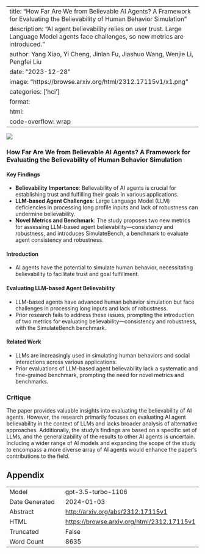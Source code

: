 
---
title: "How Far Are We from Believable AI Agents? A Framework for Evaluating the Believability of Human Behavior Simulation"
description: "AI agent believability relies on user trust. Large Language Model agents face challenges, so new metrics are introduced."
author: Yang Xiao, Yi Cheng, Jinlan Fu, Jiashuo Wang, Wenjie Li, Pengfei Liu
date: "2023-12-28"
image: "https://browse.arxiv.org/html/2312.17115v1/x1.png"
categories: ['hci']
format:
  html:
    code-overflow: wrap
---

![](https://browse.arxiv.org/html/2312.17115v1/x1.png)

### How Far Are We from Believable AI Agents? A Framework for Evaluating the Believability of Human Behavior Simulation

#### Key Findings

- **Believability Importance**: Believability of AI agents is crucial for establishing trust and fulfilling their goals in various applications.
- **LLM-based Agent Challenges**: Large Language Model (LLM) deficiencies in processing long profile inputs and lack of robustness can undermine believability.
- **Novel Metrics and Benchmark**: The study proposes two new metrics for assessing LLM-based agent believability—consistency and robustness, and introduces SimulateBench, a benchmark to evaluate agent consistency and robustness.

#### Introduction
- AI agents have the potential to simulate human behavior, necessitating believability to facilitate trust and goal fulfillment.
  
#### Evaluating LLM-based Agent Believability
- LLM-based agents have advanced human behavior simulation but face challenges in processing long inputs and lack of robustness.
- Prior research fails to address these issues, prompting the introduction of two metrics for evaluating believability—consistency and robustness, with the SimulateBench benchmark.

#### Related Work
- LLMs are increasingly used in simulating human behaviors and social interactions across various applications.
- Prior evaluations of LLM-based agent believability lack a systematic and fine-grained benchmark, prompting the need for novel metrics and benchmarks.

### Critique
The paper provides valuable insights into evaluating the believability of AI agents. However, the research primarily focuses on evaluating AI agent believability in the context of LLMs and lacks broader analysis of alternative approaches. Additionally, the study's findings are based on a specific set of LLMs, and the generalizability of the results to other AI agents is uncertain. Including a wider range of AI models and expanding the scope of the study to encompass a more diverse array of AI agents would enhance the paper's contributions to the field.

## Appendix

|          |          |
|----------|----------|
| Model     | gpt-3.5-turbo-1106       |
| Date Generated     | 2024-01-03       |
| Abstract | [http://arxiv.org/abs/2312.17115v1](http://arxiv.org/abs/2312.17115v1)        |
| HTML     | [https://browse.arxiv.org/html/2312.17115v1](https://browse.arxiv.org/html/2312.17115v1)       |
| Truncated       | False       |
| Word Count       | 8635       |